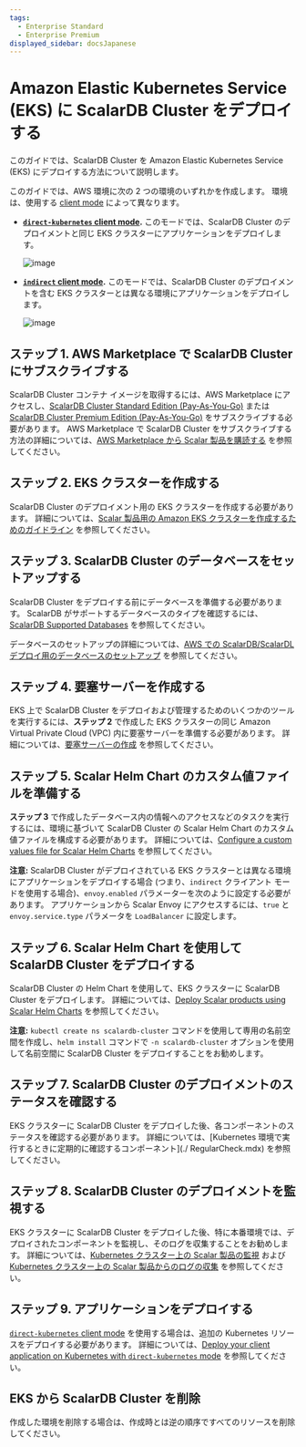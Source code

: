 ```yaml
---
tags:
  - Enterprise Standard
  - Enterprise Premium
displayed_sidebar: docsJapanese
---
```


# Amazon Elastic Kubernetes Service (EKS) に ScalarDB Cluster をデプロイする


<TranslationBanner />

このガイドでは、ScalarDB Cluster を Amazon Elastic Kubernetes Service (EKS) にデプロイする方法について説明します。

このガイドでは、AWS 環境に次の 2 つの環境のいずれかを作成します。 環境は、使用する [client mode](https://scalardb.scalar-labs.com/docs/latest/scalardb-cluster/developer-guide-for-scalardb-cluster-with-java-api#client-modes) によって異なります。

* **[`direct-kubernetes` client mode](https://scalardb.scalar-labs.com/docs/latest/scalardb-cluster/developer-guide-for-scalardb-cluster-with-java-api#direct-kubernetes-client-mode).** このモードでは、ScalarDB Cluster のデプロイメントと同じ EKS クラスターにアプリケーションをデプロイします。

  ![image](./images/png/EKS_ScalarDB_Cluster_Direct_Kubernetes_Mode.drawio.png)  

* **[`indirect` client mode](https://scalardb.scalar-labs.com/docs/latest/scalardb-cluster/developer-guide-for-scalardb-cluster-with-java-api#indirect-client-mode).** このモードでは、ScalarDB Cluster のデプロイメントを含む EKS クラスターとは異なる環境にアプリケーションをデプロイします。

  ![image](./images/png/EKS_ScalarDB_Cluster_Indirect_Mode.drawio.png)

## ステップ 1. AWS Marketplace で ScalarDB Cluster にサブスクライブする

ScalarDB Cluster コンテナ イメージを取得するには、AWS Marketplace にアクセスし、[ScalarDB Cluster Standard Edition (Pay-As-You-Go)](https://aws.amazon.com/marketplace/pp/prodview-jx6qxatkxuwm4) または [ScalarDB Cluster Premium Edition (Pay-As-You-Go)](https://aws.amazon.com/marketplace/pp/prodview-djqw3zk6dwyk6) をサブスクライブする必要があります。 AWS Marketplace で ScalarDB Cluster をサブスクライブする方法の詳細については、[AWS Marketplace から Scalar 製品を購読する](AwsMarketplaceGuide.mdx#aws-marketplace-から-scalar-製品を購読する) を参照してください。

## ステップ 2. EKS クラスターを作成する

ScalarDB Cluster のデプロイメント用の EKS クラスターを作成する必要があります。 詳細については、[Scalar 製品用の Amazon EKS クラスターを作成するためのガイドライン](CreateEKSClusterForScalarProducts.mdx) を参照してください。

## ステップ 3. ScalarDB Cluster のデータベースをセットアップする

ScalarDB Cluster をデプロイする前にデータベースを準備する必要があります。 ScalarDB がサポートするデータベースのタイプを確認するには、[ScalarDB Supported Databases](https://scalardb.scalar-labs.com/docs/latest/requirements#databases) を参照してください。

データベースのセットアップの詳細については、[AWS での ScalarDB/ScalarDL デプロイ用のデータベースのセットアップ](SetupDatabaseForAWS.mdx) を参照してください。

## ステップ 4. 要塞サーバーを作成する

EKS 上で ScalarDB Cluster をデプロイおよび管理するためのいくつかのツールを実行するには、**ステップ 2** で作成した EKS クラスターの同じ Amazon Virtual Private Cloud (VPC) 内に要塞サーバーを準備する必要があります。 詳細については、[要塞サーバーの作成](CreateBastionServer.mdx) を参照してください。

## ステップ 5. Scalar Helm Chart のカスタム値ファイルを準備する

**ステップ 3** で作成したデータベース内の情報へのアクセスなどのタスクを実行するには、環境に基づいて ScalarDB Cluster の Scalar Helm Chart のカスタム値ファイルを構成する必要があります。 詳細については、[Configure a custom values file for Scalar Helm Charts](../helm-charts/configure-custom-values-file.mdx) を参照してください。

**注意:** ScalarDB Cluster がデプロイされている EKS クラスターとは異なる環境にアプリケーションをデプロイする場合 (つまり、`indirect` クライアント モードを使用する場合)、`envoy.enabled` パラメーターを次のように設定する必要があります。 アプリケーションから Scalar Envoy にアクセスするには、`true` と `envoy.service.type` パラメータを `LoadBalancer` に設定します。

## ステップ 6. Scalar Helm Chart を使用して ScalarDB Cluster をデプロイする

ScalarDB Cluster の Helm Chart を使用して、EKS クラスターに ScalarDB Cluster をデプロイします。 詳細については、[Deploy Scalar products using Scalar Helm Charts](../helm-charts/how-to-deploy-scalar-products.mdx) を参照してください。

**注意:** `kubectl create ns scalardb-cluster` コマンドを使用して専用の名前空間を作成し、`helm install` コマンドで `-n scalardb-cluster` オプションを使用して名前空間に ScalarDB Cluster をデプロイすることをお勧めします。

## ステップ 7. ScalarDB Cluster のデプロイメントのステータスを確認する

EKS クラスターに ScalarDB Cluster をデプロイした後、各コンポーネントのステータスを確認する必要があります。 詳細については、[Kubernetes 環境で実行するときに定期的に確認するコンポーネント](./ RegularCheck.mdx) を参照してください。

## ステップ 8. ScalarDB Cluster のデプロイメントを監視する

EKS クラスターに ScalarDB Cluster をデプロイした後、特に本番環境では、デプロイされたコンポーネントを監視し、そのログを収集することをお勧めします。 詳細については、[Kubernetes クラスター上の Scalar 製品の監視](K8sMonitorGuide.mdx) および [Kubernetes クラスター上の Scalar 製品からのログの収集](K8sLogCollectionGuide.mdx) を参照してください。

## ステップ 9. アプリケーションをデプロイする

[`direct-kubernetes` client mode](https://scalardb.scalar-labs.com/docs/latest/scalardb-cluster/developer-guide-for-scalardb-cluster-with-java-api#direct-kubernetes-client-mode) を使用する場合は、追加の Kubernetes リソースをデプロイする必要があります。 詳細については、[Deploy your client application on Kubernetes with `direct-kubernetes` mode](../helm-charts/how-to-deploy-scalardb-cluster.mdx#direct-kubernetes-モードを使用してクライアント-アプリケーションを-kubernetes-にデプロイします) を参照してください。

## EKS から ScalarDB Cluster を削除

作成した環境を削除する場合は、作成時とは逆の順序ですべてのリソースを削除してください。
